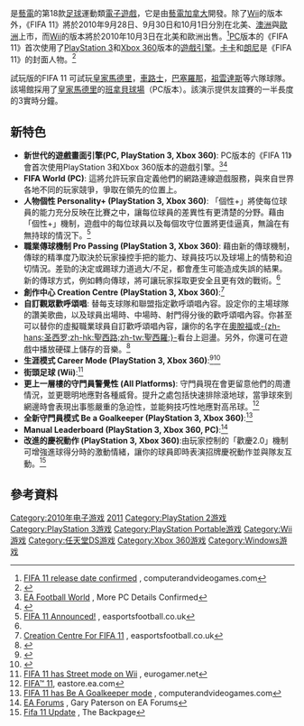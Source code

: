 {{inappropriate person|time=2019-01-26T08:15:50+00:00}}
{{roughtranslation|time=2019-01-26T08:15:50+00:00}}
{{noteTA
|G1=Games
|G2=football
|G3=uefa
|G4=南美球會
|G5=laliga
|G6=德甲
|G7=意甲
|G8=EPL
|G9=FAcup
|G10=PL}}
{{Infobox VG
| title =FIFA 11
| english = FIFA Soccer 11
| image = File:Fifa11 keyart uk-492x600.jpg
|developer = [[Electronic_Arts|Electronic Arts 加拿大]]、[[Exient_Entertainment|Exient Entertainment]] (DS)、[[HB_Studios|HB Studios]] (PlayStation 2 & PlayStation Portable)
|publisher = [[Electronic_Arts|EA Sports]]
|designer  = David Rutter (PlayStation 3 and Xbox 360), Ian Jarvis (PC)
|series    = [[FIFA系列|FIFA系列]]
|release   = {{vgrelease|AU|2010年9月30日<ref name="releasedates"/>|NA|2010年9月28日<ref name="releasedates"/>|AUS|2010年9月30日|EU|2010年10月1日<ref name="releasedates"/>}}
| genre = [[體育類遊戲|體育類]]
|modes = [[單人電子遊戲|單人]], [[多人電子遊戲|多人]]
|platforms = {{plainlist|
*[[Microsoft_Windows|Microsoft Windows]]
*[[PlayStation_2|PlayStation 2]]
*[[PlayStation_3|PlayStation 3]]
*[[iOS|iOS裝置]]
*[[Android|Android]]
*[[Nintendo_DS|Nintendo DS]]
*[[Wii|Wii]]
*[[PlayStation_Portable|PlayStation Portable]]
*[[Xbox_360|Xbox 360]]
*[[Blackberry_App_World|Blackberry App World]]
}}
}}

{{vgname|FIFA 11|na=FIFA Soccer 11}}是[[EA_Sports|藝電]]的第18款[[足球|足球]]運動類[[電子遊戲|電子遊戲]]，它是由[[藝電|藝電加拿大]]開發。除了[[Wii|Wii]]的版本外，《FIFA 11》將於2010年9月28日、9月30日和10月1日分別在北美、[[澳洲|澳洲]]與[[歐洲|歐洲]]上市，而[[Wii|Wii]]的版本將於2010年10月3日在北美和歐洲出售。<ref name="releasedates">[http://www.computerandvideogames.com/article.php?id=254712 FIFA 11 release date confirmed] {{Wayback|url=http://www.computerandvideogames.com/article.php?id=254712 |date=20100714030618 }}, computerandvideogames.com</ref>[[个人电脑|PC]]版本的《FIFA 11》首次使用了[[PlayStation_3|PlayStation 3]]和[[Xbox_360|Xbox 360]]版本的[[遊戲引擎|遊戲引擎]]。[[卡卡|卡卡]]和[[朗尼|朗尼]]是《FIFA 11》的封面人物。<ref>{{Cite web |url=http://kotaku.com/5605780/kaka-is-fifa-11s-worldwide-cover-athlete |title=存档副本 |accessdate=2010-09-04 |archive-date=2010-08-12 |archive-url=https://web.archive.org/web/20100812055159/http://kotaku.com/5605780/kaka-is-fifa-11s-worldwide-cover-athlete |dead-url=no }}</ref>

試玩版的FIFA 11 可試玩[[皇家馬德里|皇家馬德里]]，[[車路士|車路士]]，[[巴塞羅那|巴塞羅那]]，[[祖雲達斯|祖雲達斯]]等六隊球隊。該場館採用了[[皇家馬德里|皇家馬德里]]的[[班拿貝球場|班拿貝球場]]（PC版本）。該演示提供友誼賽的一半長度的3實時分鐘。

== 新特色 ==
* '''新世代的遊戲畫面引擎(PC, PlayStation 3, Xbox 360)''': PC版本的《FIFA 11》會首次使用PlayStation 3和Xbox 360版本的遊戲引擎。<ref name="pcnextgen">[http://www.easportsfootball.co.uk/news/item/file/FIFA-11-PC-More-Details EA Football World] {{Wayback|url=http://www.easportsfootball.co.uk/news/item/file/FIFA-11-PC-More-Details |date=20100723112935 }}, More PC Details Confirmed</ref><ref name="pcnextgen_2">{{cite web | url=http://www.easportsfootball.co.uk/news/item/file/FIFA-11-PC-Announcement | title=FIFA 11 PC Goes Next-Gen! | date=8 July 2010 | accessdate=29 August 2010 | publisher=EA Sports Football World | archive-date=2010-08-21 | archive-url=https://web.archive.org/web/20100821011046/http://www.easportsfootball.co.uk/news/item/file/FIFA-11-PC-Announcement | dead-url=no }}</ref>
* '''FIFA World (PC)''': 這將允許玩家自定義他們的網路連線遊戲服務，與來自世界各地不同的玩家競爭，爭取在領先的位置上。
* '''人物個性 Personality+ (PlayStation 3, Xbox 360)''': 「個性+」將使每位球員的能力充分反映在比賽之中，讓每位球員的差異性有更清楚的分野。藉由「個性+」機制，遊戲中的每位球員以及每個攻守位置將更佳逼真，無論在有無持球的情況下。<ref name="announcement">[http://www.easportsfootball.co.uk/news/item/file/FIFA-11-Announced FIFA 11 Announced!] {{Wayback|url=http://www.easportsfootball.co.uk/news/item/file/FIFA-11-Announced |date=20100715145045 }}, easportsfootball.co.uk</ref>
* '''職業傳球機制 Pro Passing (PlayStation 3, Xbox 360)''': 藉由新的傳球機制，傳球的精準度乃取決於玩家操控手把的能力、球員技巧以及球場上的情勢和迫切情況。差勁的決定或踢球力道過大/不足，都會產生可能造成失誤的結果。新的傳球方式，例如轉向傳球，將可讓玩家採取更安全且更有效的戰術。<ref name="announcement"/>
* '''創作中心 Creation Centre  (PlayStation 3, Xbox 360)''':<ref>[http://www.easportsfootball.co.uk/news/item/file/Creation-Centre-For-FIFA-11 Creation Centre For FIFA 11] {{Wayback|url=http://www.easportsfootball.co.uk/news/item/file/Creation-Centre-For-FIFA-11 |date=20100813125418 }}, easportsfootball.co.uk</ref>
*'''自訂觀眾歡呼頌唱''': 替每支球隊和聯盟指定歡呼頌唱內容。設定你的主場球隊的讚美歌曲，以及球員出場時、中場時、射門得分後的歡呼頌唱內容。你甚至可以替你的虛擬職業球員自訂歡呼頌唱內容，讓你的名字在[[奧脫福球場|奧脫福]]或[[聖西路球場|-{zh-hans:圣西罗;zh-hk:聖西路;zh-tw:聖西羅;}-]]看台上迴盪。另外，你還可在遊戲中播放硬碟上儲存的音樂。<ref>{{cite web |url=http://fifa.easports.com/enGB/features.action?platform=ps3 |title=存档副本 |accessdate=2010-09-04 |deadurl=yes |archiveurl=https://web.archive.org/web/20100826033443/http://fifa.easports.com/engb/features.action?platform=ps3 |archivedate=2010-08-26 }}</ref>
*'''生涯模式 Career Mode  (PlayStation 3, Xbox 360)''':<ref>{{cite web |url=http://www.totalvideogames.com/FIFA-11/feature-15499.html |title=存档副本 |accessdate=2010-08-17 |deadurl=yes |archiveurl=https://web.archive.org/web/20100726125406/http://www.totalvideogames.com/FIFA-11/feature-15499.html |archivedate=2010-07-26 }}</ref><ref>{{cite web |url=http://fifa.easports.com/enGB/news.action?id=DiggingDeeperCareerMode |title=存档副本 |accessdate=2011-10-10 |deadurl=yes |archiveurl=https://web.archive.org/web/20100819035827/http://fifa.easports.com/enGB/news.action?id=DiggingDeeperCareerMode |archivedate=2010-08-19 }}</ref>
* '''街頭足球 (Wii)''':<ref>[http://www.eurogamer.net/articles/fifa-11-has-street-mode-on-wii FIFA 11 has Street mode on Wii] {{Wayback|url=http://www.eurogamer.net/articles/fifa-11-has-street-mode-on-wii |date=20100730105131 }}, eurogamer.net</ref>
* '''更上一層樓的守門員警覺性 (All Platforms)''': 守門員現在會更留意他們的周遭情況，並更聰明地應對各種威脅。提升之處包括快速排除滾地球，當爭球來到網邊時會表現出事態嚴重的急迫性，並能夠技巧性地應對高吊球。<ref name="FIFA™ 11">[http://eastore.ea.com/DRHM/servlet/ControllerServlet?Action=DisplayProductDetailsPage&SiteID=eaemea&Locale=en_GB&ThemeID=850300&Env=BASE&productID=195181400 FIFA™ 11]{{dead link|date=2017年11月 |bot=InternetArchiveBot |fix-attempted=yes }}, eastore.ea.com</ref>
* '''全新守門員模式 Be a Goalkeeper (PlayStation 3, Xbox 360)''':<ref>[http://www.computerandvideogames.com/article.php?id=260344 FIFA 11 has Be A Goalkeeper mode] {{Wayback|url=http://www.computerandvideogames.com/article.php?id=260344 |date=20100820080431 }}, computerandvideogames.com</ref>
* '''Manual Leaderboard (PlayStation 3, Xbox 360, PC)''':<ref name="Forums">[http://forums.electronicarts.co.uk/17176757-post103.html EA Forums] {{Wayback|url=http://forums.electronicarts.co.uk/17176757-post103.html |date=20100908101847 }}, Gary Paterson on EA Forums</ref>
* '''改進的慶祝動作 (PlayStation 3, Xbox 360)''':由玩家控制的「歡慶2.0」機制可增強進球得分時的激動情緒，讓你的球員即時表演招牌慶祝動作並與隊友互動。<ref name="BackPage">[http://www.ea.com/uk/news/the-backpage-fifa-11-update?utm_source=twitter&utm_medium=website&utm_campaign=news&utm_content=Twitter Fifa 11 Update] {{Wayback|url=http://www.ea.com/uk/news/the-backpage-fifa-11-update?utm_source=twitter&utm_medium=website&utm_campaign=news&utm_content=Twitter |date=20100818022452 }}, The Backpage</ref>

== 參考資料 ==
{{reflist|30em}}

{{FIFA系列|state=expanded}}

[[Category:2010年电子游戏|Category:2010年电子游戏]]
[[Category:FIFA系列|2011]]
[[Category:PlayStation_2游戏|Category:PlayStation 2游戏]]
[[Category:PlayStation_3游戏|Category:PlayStation 3游戏]]
[[Category:PlayStation_Portable游戏|Category:PlayStation Portable游戏]]
[[Category:Wii游戏|Category:Wii游戏]]
[[Category:任天堂DS游戏|Category:任天堂DS游戏]]
[[Category:Xbox_360游戏|Category:Xbox 360游戏]]
[[Category:Windows游戏|Category:Windows游戏]]